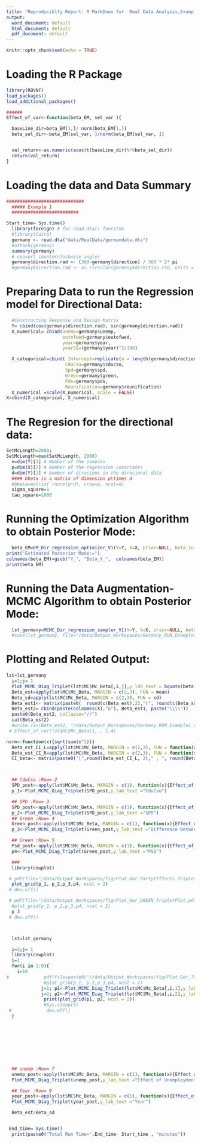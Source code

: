 ```yaml
---
title: 'Reproduciblty Report: R MarkDown for  Real Data Analysis,Example:German Political Data'
output:
  word_document: default
  html_document: default
  pdf_document: default
---
```


```r
knitr::opts_chunk$set(echo = TRUE)
```

# Loading the R Package
```r
library(RBVNF)
load_packages()
load_additional_packages()

######
Effect_of_var<-function(beta_EM, sel_var ){

  baseLine_dir=beta_EM[1,]/ norm(beta_EM[1,])
  beta_sel_dir<-beta_EM[sel_var, ]/norm(beta_EM[sel_var, ])


  val_return<-as.numeric(acos(t(baseLine_dir)%*%beta_sel_dir))
  return(val_return)
}
```

# Loading the data and Data Summary

```r
#############################
  ##### Example 1
  #########################

Start_time= Sys.time()
  library(foreign) # for read.dta() funciton
  #library(Cairo)
  germany <- read.dta("data/RealData/germandata.dta")
  #attach(germany)
  summary(germany)
  # convert counterclockwise angles
  germany$direction.rad <- (360-germany$direction) / 360 * 2* pi
  #germany$direction.rad <- as.circular(germany$direction.rad, units = "radians",

```


# Preparing Data to run the Regression model for Directional Data:
```r

  #Constructing Response and Design Matrix
  Y= cbind(cos(germany$direction.rad), sin(germany$direction.rad))
  X_numerical= cbind(unemp=germany$unemp,
                     outofwed=germany$outofwed,
                     year=germany$year,
                     yearSQ=(germany$year)^2/100)

  X_categorical=cbind( Intercept=replicate(n = length(germany$direction.rad),1 ),
                      CduCsu=germany$cducsu,
                      Spd=germany$spd,
                      Green=germany$green,
                      Pds=germany$pds,
                      Reunification=germany$reunification)
  X_numerical =scale(X_numerical, scale = FALSE)
X=cbind(X_categorical, X_numerical)
```


# The Regresion for the directional data:
```r
SetMcLength=2000;
SetMcLength=max(SetMcLength, 2000)
  n=dim(Y)[1] # NUmber of the samples
  p=dim(X)[2] # NUmber of the regression covariates
  d=dim(Y)[2] # Number of direcions in the direcional data
  #### bbeta is a matrix of dimension p\times d
  #bbeta=matrix( rnorm(p*d), nrow=p, ncol=d)
  sigma_square=1
  tau_square=1000
```

# Running the Optimization Algorithm to obtain Posterior Mode:
```r
  beta_EM=EM_Dir_regression_optimizer_V1(Y=Y, X=X, prior=NULL, beta_init = NULL,   EM_tolerence = .00001)
print("Estimated Posterior Mode:=")
colnames(beta_EM)=gsub("Y_", "Beta_Y_",  colnames(beta_EM))
print(beta_EM)
```
  
  
  
  
  
# Running the Data Augmentation- MCMC Algorithm to obtain Posterior Mode:
```r
  lst_germany=MCMC_Dir_regression_sampler_V1(Y=Y, X=X, prior=NULL, beta_init = NULL,  MCSamplerSize =SetMcLength)
  #save(lst_germany, file="/data/Output_Workspaces/Germany_RUN_Example1_100.rdata")
```



# Plotting and Related Output:

```r
lst=lst_germany
  i=1;j= 1
  Plot_MCMC_Diag_Triplet(lst$MC$Mc_Beta[,i,j],y_lab_text = bquote(beta[.(i)][.(j)]))
  Beta_est=apply(lst$MC$Mc_Beta, MARGIN = c(2,3), FUN = mean)
  Beta_sd=apply(lst$MC$Mc_Beta, MARGIN = c(2,3), FUN = sd)
  Beta_est1<- matrix(paste0(  round(c(Beta_est),2),"(", round(c(Beta_sd),2),")& "), nrow=10)
  Beta_est2= cbind(paste(colnames(X),"&"), Beta_est1, paste("\\\\"))
  paste0(Beta_est2, collapse="//")
  cat(Beta_est2)
  #write.csv(Beta_est2, "/data/Output_Workspaces/Germany_RUN_Example1_regCoef.csv")
 # Effect_of_var(lst$MC$Mc_Beta[1, , ],4)
```



```r
norm<-function(x){sqrt(sum(x^2))}
  Beta_est_CI_L=apply(lst$MC$Mc_Beta, MARGIN = c(2,3), FUN = function(x){quantile(x, .025)})
  Beta_est_CI_R=apply(lst$MC$Mc_Beta, MARGIN = c(2,3), FUN = function(x){quantile(x, 1-.025)})
  CI_beta<- matrix(paste0("[",round(Beta_est_CI_L, 2)," , ", round(Beta_est_CI_R,2), "]"), ncol=10)



  ## CduCsu :Row= 2
  SPD_post<-apply(lst$MC$Mc_Beta, MARGIN = c(1), function(x){Effect_of_var(x,2)})
  p_1<-Plot_MCMC_Diag_Triplet(SPD_post,y_lab_text ="CduCsu")

  ## SPD :Row= 3
  SPD_post<-apply(lst$MC$Mc_Beta, MARGIN = c(1), function(x){Effect_of_var(x,3)})
  p_2<-Plot_MCMC_Diag_Triplet(SPD_post,y_lab_text ="SPD")
  ## Green :Row= 4
  Green_post<-apply(lst$MC$Mc_Beta, MARGIN = c(1), function(x){Effect_of_var(x,4)})
  p_3<-Plot_MCMC_Diag_Triplet(Green_post,y_lab_text ="Difference between `Green' and `FDP'")

  ## Green :Row= 5
  Psd_post<-apply(lst$MC$Mc_Beta, MARGIN = c(1), function(x){Effect_of_var(x,5)})
  p4<-Plot_MCMC_Diag_Triplet(Green_post,y_lab_text ="PSD")

  ###
  library(cowplot)

 # pdf(file="/data/Output_Workspaces/fig/Plot_Ger_PartyEfffects_TripletPlot.pdf", width = 10, height= 10)
  plot_grid(p_1, p_2,p_3,p4, ncol = 2)
 # dev.off()

 # pdf(file="/data/Output_Workspaces/fig/Plot_Ger_GREEN_TripletPlot.pdf", width = 6, height= 5)
  #plot_grid(p_1, p_2,p_3,p4, ncol = 2)
  p_3
 # dev.off()



  lst=lst_germany

  i=1;j= 1
  library(cowplot)
  i=1
  for(i in 1:9){
    i=10
#             pdf(file=paste0("//data/Output_Workspaces/fig/Plot_Ger_TripletPlot_Beta_",(i-1),".pdf"), width = 10, height= 5)
              #plot_grid(p_1, p_2,p_3,p4, ncol = 2)
             j=1; p1<-Plot_MCMC_Diag_Triplet(lst$MC$Mc_Beta[,i,1],y_lab_text = bquote(beta[.(i)][.(j)]))
             j=2; p2<-Plot_MCMC_Diag_Triplet(lst$MC$Mc_Beta[,i,2],y_lab_text = bquote(beta[.(i)][.(j)]))
              print(plot_grid(p1, p2, ncol = 2))
              #Sys.sleep(5)
 #             dev.off()
  }









  ## unemp :Row= 7
  unemp_post<-apply(lst$MC$Mc_Beta, MARGIN = c(1), function(x){Effect_of_var(x,7)})
  Plot_MCMC_Diag_Triplet(unemp_post,y_lab_text ="Effect of Unemployment Rate")

  ## Year :Row= 9
  year_post<-apply(lst$MC$Mc_Beta, MARGIN = c(1), function(x){Effect_of_var(x,9)})
  Plot_MCMC_Diag_Triplet(year_post,y_lab_text ="Year")

  Beta_est/Beta_sd


 End_time= Sys.time()
  print(paste0("Total Run Time=",End_time- Start_time , "minutes"))


```
